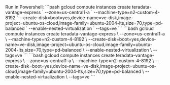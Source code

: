 
<Tabs>
  <TabItem value="Windows" label="Windows" default>
    Run in Powershell:
    ```bash
    gcloud compute instances create teradata-vantage-express `
      --zone=us-central1-a `
      --machine-type=n2-custom-4-8192 `
      --create-disk=boot=yes,device-name=ve-disk,image-project=ubuntu-os-cloud,image-family=ubuntu-2004-lts,size=70,type=pd-balanced `
      --enable-nested-virtualization `
      --tags=ve
    ```
  </TabItem>
  <TabItem value="MacOS" label="MacOS">
    ```bash
    gcloud compute instances create teradata-vantage-express \
      --zone=us-central1-a \
      --machine-type=n2-custom-4-8192 \
      --create-disk=boot=yes,device-name=ve-disk,image-project=ubuntu-os-cloud,image-family=ubuntu-2004-lts,size=70,type=pd-balanced \
      --enable-nested-virtualization \
      --tags=ve
    ```
  </TabItem>
  <TabItem value="Linux" label="Linux">
      ```bash
    gcloud compute instances create teradata-vantage-express \
      --zone=us-central1-a \
      --machine-type=n2-custom-4-8192 \
      --create-disk=boot=yes,device-name=ve-disk,image-project=ubuntu-os-cloud,image-family=ubuntu-2004-lts,size=70,type=pd-balanced \
      --enable-nested-virtualization \
      --tags=ve
    ```
  </TabItem>
</Tabs>